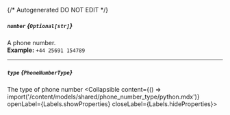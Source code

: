 {/* Autogenerated DO NOT EDIT  */}

##### `number` *{`Optional[str]`}*
A phone number.
<br/>
**Example:** `+44 25691 154789`

---
##### `type` *{`PhoneNumberType`}*
The type of phone number
<Collapsible content={() => import('/content/models/shared/phone_number_type/python.mdx')} openLabel={Labels.showProperties} closeLabel={Labels.hideProperties}>
</Collapsible>


